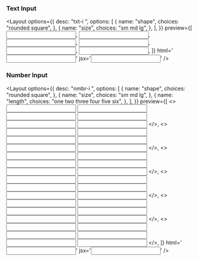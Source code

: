 
### Text Input

<Layout
  options={{
    desc: "txt-i <shape> <size>",
    options: [
      {
        name: "shape",
        choices: "rounded square",
      },
      {
        name: "size",
        choices: "sm md lg",
      },
    ],
  }}
  preview={[
    <input className="txt-i square sm" type="text" />,
    <input className="txt-i square md" type="text" />,
    <input className="txt-i square lg" type="text" />,
    <input className="txt-i rounded sm" type="text" />,
    <input className="txt-i rounded md" type="text" />,
    <input className="txt-i rounded lg" type="text" />,
  ]}
  html='<input class="txt-i square md" type="text" />'
  jsx='<input className="txt-i rounded md" type="text" />'
/>

### Number Input

<Layout
  options={{
    desc: "nmbr-i <shape> <size> <length>",
    options: [
      {
        name: "shape",
        choices: "rounded square",
      },
      {
        name: "size",
        choices: "sm md lg",
      },
      {
        name: "length",
        choices: "one two three four five six",
      },
    ],
  }}
  preview={[
    <>
      <input className="nmbr-i one square sm" type="number" />
      <input className="nmbr-i one square md" type="number" />
      <input className="nmbr-i one square lg" type="number" />
      <input className="nmbr-i one rounded sm" type="number" />
      <input className="nmbr-i one rounded md" type="number" />
      <input className="nmbr-i one rounded lg" type="number" />
    </>,
    <>
      <input className="nmbr-i two square sm" type="number" />
      <input className="nmbr-i two square md" type="number" />
      <input className="nmbr-i two square lg" type="number" />
      <input className="nmbr-i two rounded sm" type="number" />
      <input className="nmbr-i two rounded md" type="number" />
      <input className="nmbr-i two rounded lg" type="number" />
    </>,
    <>
      <input className="nmbr-i three square sm" type="number" />
      <input className="nmbr-i three square md" type="number" />
      <input className="nmbr-i three square lg" type="number" />
      <input className="nmbr-i three rounded sm" type="number" />
      <input className="nmbr-i three rounded md" type="number" />
      <input className="nmbr-i three rounded lg" type="number" />
    </>,
    <>
      <input className="nmbr-i four square sm" type="number" />
      <input className="nmbr-i four square md" type="number" />
      <input className="nmbr-i four square lg" type="number" />
      <input className="nmbr-i four rounded sm" type="number" />
      <input className="nmbr-i four rounded md" type="number" />
      <input className="nmbr-i four rounded lg" type="number" />
    </>,
    <>
      <input className="nmbr-i five square sm" type="number" />
      <input className="nmbr-i five square md" type="number" />
      <input className="nmbr-i five square lg" type="number" />
      <input className="nmbr-i five rounded sm" type="number" />
      <input className="nmbr-i five rounded md" type="number" />
      <input className="nmbr-i five rounded lg" type="number" />
    </>,
    <>
      <input className="nmbr-i six square sm" type="number" />
      <input className="nmbr-i six square md" type="number" />
      <input className="nmbr-i six square lg" type="number" />
      <input className="nmbr-i six rounded sm" type="number" />
      <input className="nmbr-i six rounded md" type="number" />
      <input className="nmbr-i six rounded lg" type="number" />
    </>,
  ]}
  html='<input class="nmbr-i one square md" type="number" />'
  jsx='<input className="nmbr-i two rounded md" type="number" />'
/>
